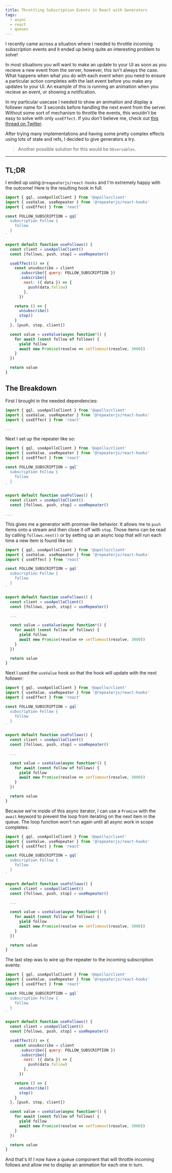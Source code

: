 ```yaml
---
title: Throttling Subscription Events in React with Generators
tags:
  - async
  - react
  - queues
---
```


I recently came across a situation where I needed to throttle incoming subscription events and it ended up being quite an interesting problem to solve!

In most situations you will want to make an update to your UI as soon as you recieve a new event from the server, however, this isn't always the case. What happens when what you do with each event when you need to ensure a particular action completes with the last event before you make any updates to your UI. An example of this is running an animation when you recieve an event, or showing a notification.

In my particular usecase I needed to show an animation and display a follower name for 3 seconds before handling the next event from the server. Without some sort of mechanism to throttle the events, this wouldn't be easy to solve with only `useEffect`. If you don't believe me, check out [this thread on Twitter](https://twitter.com/i/status/1259217403927388160).

After trying many implementations and having some pretty complex effects using lots of state and refs, I decided to give generators a try.

> Another possible solution for this would be `Observables`.

---

## TL;DR

I ended up using `@reapeaterjs/react-hooks` and I'm extremely happy with the outcome! Here is the resulting hook in full.

```js
import { gql, useApolloClient } from '@apollo/client'
import { useValue, useRepeater } from '@repeaterjs/react-hooks'
import { useEffect } from 'react'

const FOLLOW_SUBSCRIPTION = gql`
  subscription Follow {
    follow
  }
`

export default function useFollows() {
  const client = useApolloClient()
  const [follows, push, stop] = useRepeater()

  useEffect(() => {
    const unsubscribe = client
      .subscribe({ query: FOLLOW_SUBSCRIPTION })
      .subscribe({
        next: ({ data }) => {
          push(data.follow)
        },
      })

    return () => {
      unsubscribe()
      stop()
    }
  }, [push, stop, client])

  const value = useValue(async function*() {
    for await (const follow of follows) {
      yield follow
      await new Promise(resolve => setTimeout(resolve, 3000))
    }
  })

  return value
}
```

## The Breakdown

First I brought in the needed dependencies:

```js {2}
import { gql, useApolloClient } from '@apollo/client'
import { useValue, useRepeater } from '@repeaterjs/react-hooks'
import { useEffect } from 'react'

...
```

Next I set up the repeater like so:

```js {13}
import { gql, useApolloClient } from '@apollo/client'
import { useValue, useRepeater } from '@repeaterjs/react-hooks'
import { useEffect } from 'react'

const FOLLOW_SUBSCRIPTION = gql`
  subscription Follow {
    follow
  }
`

export default function useFollows() {
  const client = useApolloClient()
  const [follows, push, stop] = useRepeater()

...
```

This gives me a generator with promise-like behavior. It allows me to `push` items onto a stream and then close it off with `stop`. Those items can be read by calling `follows.next()` or by setting up an async loop that will run each time a new item is found like so:

```js {18-21}
import { gql, useApolloClient } from '@apollo/client'
import { useValue, useRepeater } from '@repeaterjs/react-hooks'
import { useEffect } from 'react'

const FOLLOW_SUBSCRIPTION = gql`
  subscription Follow {
    follow
  }
`

export default function useFollows() {
  const client = useApolloClient()
  const [follows, push, stop] = useRepeater()

  ...

  const value = useValue(async function*() {
    for await (const follow of follows) {
      yield follow
      await new Promise(resolve => setTimeout(resolve, 3000))
    }
  })

  return value
}
```

Next I used the `useValue` hook so that the hook will update with the next follower:

```js {17-22,24}
import { gql, useApolloClient } from '@apollo/client'
import { useValue, useRepeater } from '@repeaterjs/react-hooks'
import { useEffect } from 'react'

const FOLLOW_SUBSCRIPTION = gql`
  subscription Follow {
    follow
  }
`

export default function useFollows() {
  const client = useApolloClient()
  const [follows, push, stop] = useRepeater()

  ...

  const value = useValue(async function*() {
    for await (const follow of follows) {
      yield follow
      await new Promise(resolve => setTimeout(resolve, 3000))
    }
  })

  return value
}
```

Because we're inside of this async iterator, I can use a `Promise` with the `await` keyword to prevent the loop from iterating on the next item in the queue. The loop function won't run again until all async work in scope completes:

```js {20}
import { gql, useApolloClient } from '@apollo/client'
import { useValue, useRepeater } from '@repeaterjs/react-hooks'
import { useEffect } from 'react'

const FOLLOW_SUBSCRIPTION = gql`
  subscription Follow {
    follow
  }
`

export default function useFollows() {
  const client = useApolloClient()
  const [follows, push, stop] = useRepeater()

  ...

  const value = useValue(async function*() {
    for await (const follow of follows) {
      yield follow
      await new Promise(resolve => setTimeout(resolve, 3000))
    }
  })

  return value
}
```

The last step was to wire up the repeater to the incoming subscription events:

```js {15-28}
import { gql, useApolloClient } from '@apollo/client'
import { useValue, useRepeater } from '@repeaterjs/react-hooks'
import { useEffect } from 'react'

const FOLLOW_SUBSCRIPTION = gql`
  subscription Follow {
    follow
  }
`

export default function useFollows() {
  const client = useApolloClient()
  const [follows, push, stop] = useRepeater()

  useEffect(() => {
    const unsubscribe = client
      .subscribe({ query: FOLLOW_SUBSCRIPTION })
      .subscribe({
        next: ({ data }) => {
          push(data.follow)
        },
      })

    return () => {
      unsubscribe()
      stop()
    }
  }, [push, stop, client])

  const value = useValue(async function*() {
    for await (const follow of follows) {
      yield follow
      await new Promise(resolve => setTimeout(resolve, 3000))
    }
  })

  return value
}
```

And that's it! I now have a queue component that will throttle incoming follows and allow me to display an animation for each one in turn.
